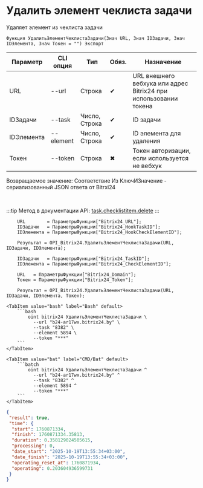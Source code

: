﻿---
sidebar_position: 3
description: Удалить элемент чеклиста задачи и другие функции для работы с Bitrix24 в Открытом пакете интеграций - бесплатной open-source библиотеке интеграций для 1С:Предприятие 8, OneScript и CLI
keywords: [1C, 1С, 1С:Предприятие, 1С:Предприятие 8.3, API, Интеграция, Сервисы, Обмен, OneScript, CLI, Bitrix24]
---


# Удалить элемент чеклиста задачи
 Удаляет элемент из чеклиста задачи



`Функция УдалитьЭлементЧеклистаЗадачи(Знач URL, Знач IDЗадачи, Знач IDЭлемента, Знач Токен = "") Экспорт`

  | Параметр | CLI опция | Тип | Обяз. | Назначение |
  |-|-|-|-|-|
  | URL | --url | Строка | &#x2714; | URL внешнего вебхука или адрес Bitrix24 при использовании токена |
  | IDЗадачи | --task | Число, Строка | &#x2714; | ID задачи |
  | IDЭлемента | --element | Число, Строка | &#x2714; | ID элемента для удаления |
  | Токен | --token | Строка | &#x2716; | Токен авторизации, если используется не вебхук |

  
  Возвращаемое значение:   Соответствие Из КлючИЗначение - сериализованный JSON ответа от Bitrxi24

<br/>

:::tip
Метод в документации API: [task.checklistitem.delete](https://dev.1c-bitrix.ru/rest_help/tasks/task/checklistitem/delete.php)
:::
<br/>


```bsl title="Пример использования для 1С:Предприятие/OneScript"
    URL        = ПараметрыФункции["Bitrix24_URL"];
    IDЗадачи   = ПараметрыФункции["Bitrix24_HookTaskID"];
    IDЭлемента = ПараметрыФункции["Bitrix24_HookCheckElementID"];

    Результат = OPI_Bitrix24.УдалитьЭлементЧеклистаЗадачи(URL, IDЗадачи, IDЭлемента);

    IDЗадачи   = ПараметрыФункции["Bitrix24_TaskID"];
    IDЭлемента = ПараметрыФункции["Bitrix24_CheckElementID"];

    URL   = ПараметрыФункции["Bitrix24_Domain"];
    Токен = ПараметрыФункции["Bitrix24_Token"];

    Результат = OPI_Bitrix24.УдалитьЭлементЧеклистаЗадачи(URL, IDЗадачи, IDЭлемента, Токен);
```
    

 <Tabs>
  
    <TabItem value="bash" label="Bash" default>
        ```bash
            oint bitrix24 УдалитьЭлементЧеклистаЗадачи \
              --url "b24-ar17wx.bitrix24.by" \
              --task "8382" \
              --element 5894 \
              --token "***"
        ```
    </TabItem>
  
    <TabItem value="bat" label="CMD/Bat" default>
        ```batch
            oint bitrix24 УдалитьЭлементЧеклистаЗадачи ^
              --url "b24-ar17wx.bitrix24.by" ^
              --task "8382" ^
              --element 5894 ^
              --token "***"
        ```
    </TabItem>
</Tabs>


```json title="Результат"
{
 "result": true,
 "time": {
  "start": 1760871334,
  "finish": 1760871334.35813,
  "duration": 0.358129024505615,
  "processing": 0,
  "date_start": "2025-10-19T13:55:34+03:00",
  "date_finish": "2025-10-19T13:55:34+03:00",
  "operating_reset_at": 1760871934,
  "operating": 0.203604936599731
 }
}
```

